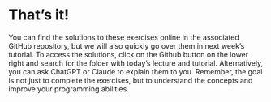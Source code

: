 # That's it!
You can find the solutions to these exercises online in the associated GitHub repository, but we will also quickly go over them in next week's tutorial. To access the solutions, click on the Github button on the lower right and search for the folder with today's lecture and tutorial. Alternatively, you can ask ChatGPT or Claude to explain them to you. Remember, the goal is not just to complete the exercises, but to understand the concepts and improve your programming abilities.
